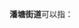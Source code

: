 '''潘塘街道'''可以指：
{{PRC admin/disambig|32/03/03/008/000|42/01/17/007/000}}
{{disambig|cat=四字乡级行政区划消歧义}}